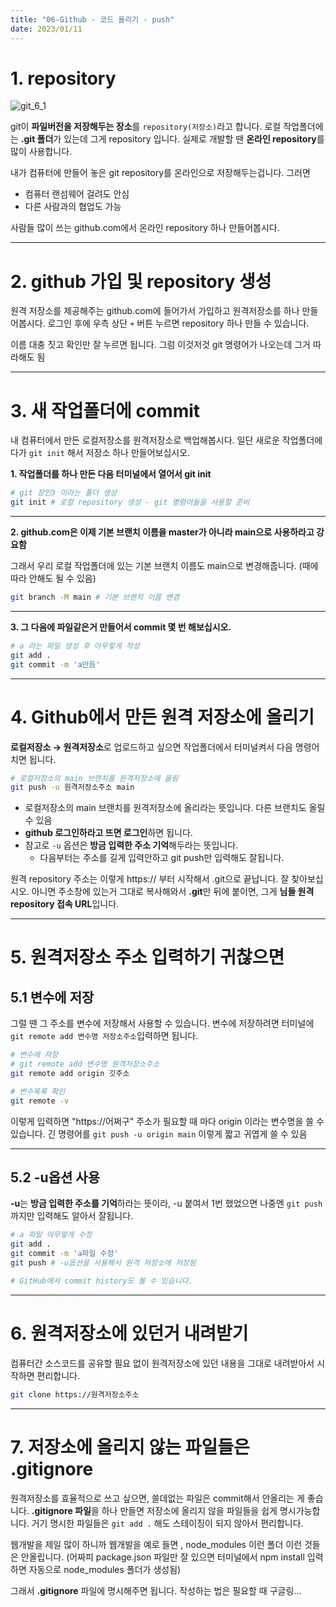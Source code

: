 ```yaml
---
title: "06-Github - 코드 올리기 - push"
date: 2023/01/11
---
```


# 1. repository

![git_6_1](https://raw.githubusercontent.com/berenickt/image-server/main/img/git_6_1.png)

git이 **파일버전을 저장해두는 장소**를 `repository(저장소)`라고 합니다.
로컬 작업폴더에는 **.git 폴더**가 있는데 그게 repository 입니다. 실제로 개발할 땐 **온라인 repository**를 많이 사용합니다.

내가 컴퓨터에 만들어 놓은 git repository를 온라인으로 저장해두는겁니다. 그러면 

* 컴퓨터 랜섬웨어 걸려도 안심
* 다른 사람과의 협업도 가능

사람들 많이 쓰는 github.com에서 온라인 repository 하나 만들어봅시다.

------

# 2. github 가입 및 repository 생성

원격 저장소를 제공해주는 github.com에 들어가서 가입하고 원격저장소를 하나 만들어봅시다.
로그인 후에 우측 상단 `+` 버튼 누르면 repository 하나 만들 수 있습니다.

이름 대충 짓고 확인만 잘 누르면 됩니다. 그럼 이것저것 git 명령어가 나오는데 그거 따라해도 됨

------

# 3. 새 작업폴더에 commit

내 컴퓨터에서 만든 로컬저장소를 원격저장소로 백업해봅시다.
일단 새로운 작업폴더에다가 `git init` 해서 저장소 하나 만들어보십시오. 

**1. 작업폴더를 하나 만든 다음 터미널에서 열어서 git init**

```bash
# git 장인3 이라는 폴더 생성
git init # 로컬 repository 생성 - git 명령어들을 사용할 준비
```

------

**2. github.com은 이제 기본 브랜치 이름을 master가 아니라 main으로 사용하라고 강요함**

그래서 우리 로컬 작업폴더에 있는 기본 브랜치 이름도 main으로 변경해줍니다. (때에 따라 안해도 될 수 있음)

```bash
git branch -M main # 기본 브랜치 이름 변경
```

------

**3. 그 다음에 파일같은거 만들어서 commit 몇 번 해보십시오.** 

```bash
# a 라는 파일 생성 후 아무렇게 작성
git add .
git commit -m 'a만듬'
```

------

# 4. Github에서 만든 원격 저장소에 올리기

**로컬저장소 → 원격저장소**로 업로드하고 싶으면 작업폴더에서 터미널켜서 다음 명령어 치면 됩니다.

```bash
# 로컬저장소의 main 브랜치를 원격저장소에 올림
git push -u 원격저장소주소 main
```

* 로컬저장소의 main 브랜치를 원격저장소에 올리라는 뜻입니다. 다른 브랜치도 올릴 수 있음 
* **github 로그인하라고 뜨면 로그인**하면 됩니다.
* 참고로 `-u` 옵션은 **방금 입력한 주소 기억**해두라는 뜻입니다. 
  * 다음부터는 주소를 길게 입력안하고 git push만 입력해도 잘됩니다. 

원격 repository 주소는 이렇게 https:// 부터 시작해서 .git으로 끝납니다. 잘 찾아보십시오.
아니면 주소창에 있는거 그대로 복사해와서 **.git**만 뒤에 붙이면, 그게 **님들 원격 repository 접속 URL**입니다.

------

# 5. 원격저장소 주소 입력하기 귀찮으면

## 5.1 변수에 저장

그럴 땐 그 주소를 변수에 저장해서 사용할 수 있습니다.
변수에 저장하려면 터미널에 `git remote add 변수명 저장소주소`입력하면 됩니다.

```bash
# 변수에 저장
# git remote add 변수명 원격저장소주소
git remote add origin 깃주소

# 변수목록 확인
git remote -v
```

이렇게 입력하면 "https://어쩌구" 주소가 필요할 때 마다 origin 이라는 변수명을 쓸 수 있습니다. 
긴 명령어를 `git push -u origin main` 이렇게 짧고 귀엽게 쓸 수 있음

------

## 5.2 -u옵션 사용

**-u**는 **방금 입력한 주소를 기억**하라는 뜻이라, -u 붙여서 1번 했었으면 나중엔 `git push`까지만 입력해도 알아서 잘됩니다.

```bash
# a 파일 아무렇게 수정
git add .
git commit -m 'a파일 수정'
git push # -u옵션을 사용해서 원격 저장소에 저장됨

# GitHub에서 commit history도 볼 수 있습니다. 
```

------

# 6. 원격저장소에 있던거 내려받기

컴퓨터간 소스코드를 공유할 필요 없이 원격저장소에 있던 내용을 그대로 내려받아서 시작하면 편리합니다.

```bash
git clone https://원격저장소주소
```

------

# 7. 저장소에 올리지 않는 파일들은 .gitignore

원격저장소를 효율적으로 쓰고 싶으면, 쓸데없는 파일은 commit해서 안올리는 게 좋습니다.
**.gitignore 파일**을 하나 만들면 저장소에 올리지 않을 파일들을 쉽게 명시가능합니다.
거기 명시한 파일들은 `git add .` 해도 스테이징이 되지 않아서 편리합니다.

웹개발을 제일 많이 하니까 웹개발을 예로 들면 , node_modules 이런 폴더 이런 것들은 안올립니다.
(어짜피 package.json 파일만 잘 있으면 터미널에서 npm install 입력하면 자동으로 node_modules 폴더가 생성됨)

그래서 **.gitignore** 파일에 명시해주면 됩니다. 작성하는 법은 필요할 때 구글링...
